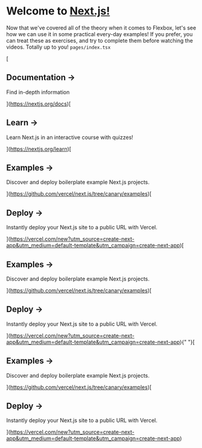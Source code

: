 Welcome to [Next.js!](https://nextjs.org)
=========================================

Now that we've covered all of the theory when it comes to Flexbox, let's see how we can use it in some practical every-day examples! If you prefer, you can treat these as exercises, and try to complete them before watching the videos. Totally up to you! `pages/index.tsx`

[

Documentation →
---------------

Find in-depth information

](https://nextjs.org/docs)[

Learn →
-------

Learn Next.js in an interactive course with quizzes!

](https://nextjs.org/learn)[

Examples →
----------

Discover and deploy boilerplate example Next.js projects.

](https://github.com/vercel/next.js/tree/canary/examples)[

Deploy →
--------

Instantly deploy your Next.js site to a public URL with Vercel.

](https://vercel.com/new?utm_source=create-next-app&utm_medium=default-template&utm_campaign=create-next-app)[

Examples →
----------

Discover and deploy boilerplate example Next.js projects.

](https://github.com/vercel/next.js/tree/canary/examples)[

Deploy →
--------

Instantly deploy your Next.js site to a public URL with Vercel.

](https://vercel.com/new?utm_source=create-next-app&utm_medium=default-template&utm_campaign=create-next-app){" "}[

Examples →
----------

Discover and deploy boilerplate example Next.js projects.

](https://github.com/vercel/next.js/tree/canary/examples)[

Deploy →
--------

Instantly deploy your Next.js site to a public URL with Vercel.

](https://vercel.com/new?utm_source=create-next-app&utm_medium=default-template&utm_campaign=create-next-app)